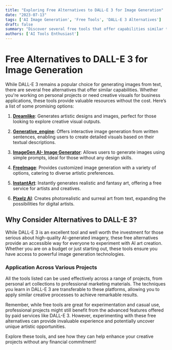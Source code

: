 ```yaml
---
title: "Exploring Free Alternatives to DALL-E 3 for Image Generation"
date: "2023-07-13"
tags: ['AI Image Generation', 'Free Tools', 'DALL-E 3 Alternatives']
draft: false
summary: "Discover several free tools that offer capabilities similar to DALL-E 3 for generating images from text prompts."
authors: ['AI Tools Enthusiast']
---
```


# Free Alternatives to DALL-E 3 for Image Generation

While DALL-E 3 remains a popular choice for generating images from text, there are several free alternatives that offer similar capabilities. Whether you're working on personal projects or need creative visuals for business applications, these tools provide valuable resources without the cost. Here’s a list of some promising options:

1. **[Dreamlike](https://taaft.com/ai/dreamlike/?ref=search&term=generative+image+creation&from=chatgpt)**: Generates artistic designs and images, perfect for those looking to explore creative visual outputs.

2. **[Generative_engine](https://taaft.com/ai/generative-engine/?ref=search&term=generative+image+creation&from=chatgpt)**: Offers interactive image generation from written sentences, enabling users to create detailed visuals based on their textual descriptions.

3. **[ImageGen AI- Image Generator](https://taaft.com/ai/imagegen-ai-image-generator/?ref=search&term=generative+image+creation&from=chatgpt)**: Allows users to generate images using simple prompts, ideal for those without any design skills.

4. **[FreeImage](https://taaft.com/ai/freeimage/?ref=search&term=generative+image+creation&from=chatgpt)**: Provides customized image generation with a variety of options, catering to diverse artistic preferences.

5. **[InstantArt](https://taaft.com/ai/instantart/?ref=search&term=generative+image+creation&from=chatgpt)**: Instantly generates realistic and fantasy art, offering a free service for artists and creatives.

6. **[Pixelz AI](https://taaft.com/ai/pixelz-ai/?ref=search&term=generative+image+creation&from=chatgpt)**: Creates photorealistic and surreal art from text, expanding the possibilities for digital artists.

## Why Consider Alternatives to DALL-E 3?

While DALL-E 3 is an excellent tool and well worth the investment for those serious about high-quality AI-generated imagery, these free alternatives provide an accessible way for everyone to experiment with AI art creation. Whether you are on a budget or just starting out, these tools ensure you have access to powerful image generation technologies.

### Application Across Various Projects

All the tools listed can be used effectively across a range of projects, from personal art collections to professional marketing materials. The techniques you learn in DALL-E 3 are transferable to these platforms, allowing you to apply similar creative processes to achieve remarkable results.

Remember, while free tools are great for experimentation and casual use, professional projects might still benefit from the advanced features offered by paid services like DALL-E 3. However, experimenting with these free alternatives can provide invaluable experience and potentially uncover unique artistic opportunities.

Explore these tools, and see how they can help enhance your creative projects without any financial commitment!
